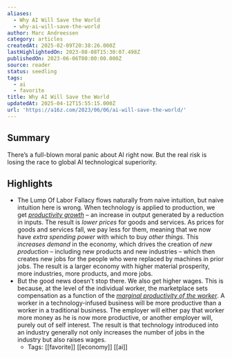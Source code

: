 ```yaml
---
aliases:
  - Why AI Will Save the World
  - why-ai-will-save-the-world
author: Marc Andreessen
category: articles
createdAt: 2025-02-09T20:38:26.000Z
lastHighlightedOn: 2023-08-08T15:30:07.498Z
publishedOn: 2023-06-06T00:00:00.000Z
source: reader
status: seedling
tags:
  - ai
  - favorite
title: Why AI Will Save the World
updatedAt: 2025-04-12T15:55:15.000Z
url: 'https://a16z.com/2023/06/06/ai-will-save-the-world/'
---
```

## Summary

There’s a full-blown moral panic about AI right now. But the real risk is losing the race to global AI technological superiority.

## Highlights

- The Lump Of Labor Fallacy flows naturally from naive intuition, but naive intuition here is wrong. When technology is applied to production, we get [*productivity growth*](https://en.wikipedia.org/wiki/Productivity) – an increase in output generated by a reduction in inputs. The result is _lower prices_ for goods and services. As prices for goods and services fall, we pay less for them, meaning that we now have _extra spending power_ with which to buy _other things_. This _increases demand_ in the economy, which drives the creation of _new production_ – including new products and new industries – which then creates new jobs for the people who were replaced by machines in prior jobs. The result is a larger economy with higher material prosperity, more industries, more products, and more jobs.
- But the good news doesn’t stop there. We also get higher wages. This is because, at the level of the individual worker, the marketplace sets compensation as a function of the [*marginal productivity of the worker*](https://en.wikipedia.org/wiki/Marginal_revenue_productivity_theory_of_wages). A worker in a technology-infused business will be more productive than a worker in a traditional business. The employer will either pay that worker more money as he is now more productive, or another employer will, purely out of self interest. The result is that technology introduced into an industry generally not only increases the number of jobs in the industry but also raises wages.
    - Tags: [[favorite]] [[economy]] [[ai]]
